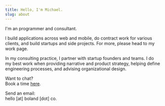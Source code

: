 ```yaml
---
title: Hello, I'm Michael.
slug: about
---
```


I'm an programmer and consultant.

I build applications across web and mobile, do contract work for various clients, and build startups and side projects. For more, please head to my work page.

In my consulting practice, I partner with startup founders and teams. I do my best work when providing narrative and product strategy, helping define engineering processes, and advising organizational design.

Want to chat? <br />
Book a time [here](https://cal.com/bolander72/chat).

Send an email: <br />
hello [at] boland [dot] co.
